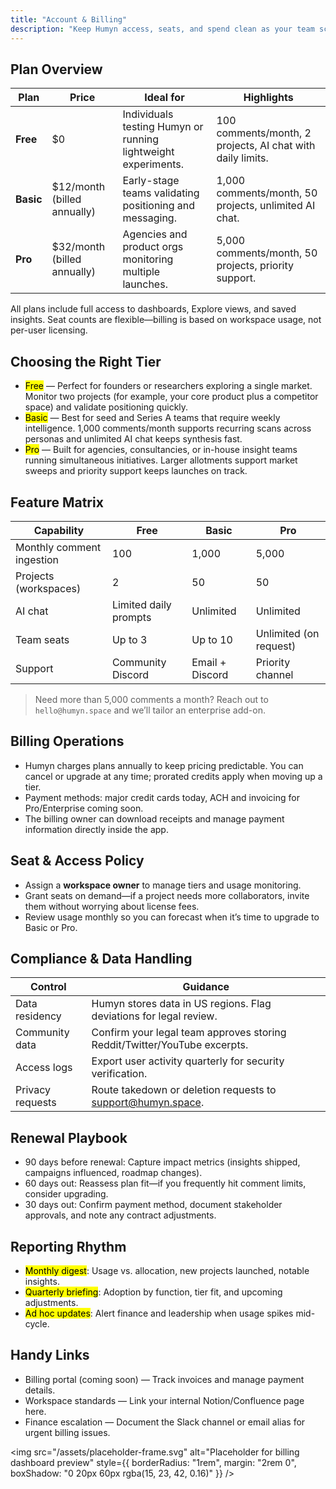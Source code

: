 ```yaml
---
title: "Account & Billing"
description: "Keep Humyn access, seats, and spend clean as your team scales"
---
```


## Plan Overview

| Plan | Price | Ideal for | Highlights |
| --- | --- | --- | --- |
| **Free** | $0 | Individuals testing Humyn or running lightweight experiments. | 100 comments/month, 2 projects, AI chat with daily limits. |
| **Basic** | $12/month (billed annually) | Early-stage teams validating positioning and messaging. | 1,000 comments/month, 50 projects, unlimited AI chat. |
| **Pro** | $32/month (billed annually) | Agencies and product orgs monitoring multiple launches. | 5,000 comments/month, 50 projects, priority support. |

<Callout>
All plans include full access to dashboards, Explore views, and saved insights. Seat counts are flexible—billing is based on workspace usage, not per-user licensing.
</Callout>

## Choosing the Right Tier

- <mark>Free</mark> — Perfect for founders or researchers exploring a single market. Monitor two projects (for example, your core product plus a competitor space) and validate positioning quickly.  
- <mark>Basic</mark> — Best for seed and Series A teams that require weekly intelligence. 1,000 comments/month supports recurring scans across personas and unlimited AI chat keeps synthesis fast.  
- <mark>Pro</mark> — Built for agencies, consultancies, or in-house insight teams running simultaneous initiatives. Larger allotments support market sweeps and priority support keeps launches on track.

## Feature Matrix

| Capability | Free | Basic | Pro |
| --- | --- | --- | --- |
| Monthly comment ingestion | 100 | 1,000 | 5,000 |
| Projects (workspaces) | 2 | 50 | 50 |
| AI chat | Limited daily prompts | Unlimited | Unlimited |
| Team seats | Up to 3 | Up to 10 | Unlimited (on request) |
| Support | Community Discord | Email + Discord | Priority channel |

> Need more than 5,000 comments a month? Reach out to `hello@humyn.space` and we’ll tailor an enterprise add-on.

## Billing Operations

- Humyn charges plans annually to keep pricing predictable. You can cancel or upgrade at any time; prorated credits apply when moving up a tier.  
- Payment methods: major credit cards today, ACH and invoicing for Pro/Enterprise coming soon.  
- The billing owner can download receipts and manage payment information directly inside the app.

## Seat & Access Policy

- Assign a **workspace owner** to manage tiers and usage monitoring.  
- Grant seats on demand—if a project needs more collaborators, invite them without worrying about license fees.  
- Review usage monthly so you can forecast when it’s time to upgrade to Basic or Pro.

## Compliance & Data Handling

| Control | Guidance |
| --- | --- |
| Data residency | Humyn stores data in US regions. Flag deviations for legal review. |
| Community data | Confirm your legal team approves storing Reddit/Twitter/YouTube excerpts. |
| Access logs | Export user activity quarterly for security verification. |
| Privacy requests | Route takedown or deletion requests to support@humyn.space. |

## Renewal Playbook

- 90 days before renewal: Capture impact metrics (insights shipped, campaigns influenced, roadmap changes).  
- 60 days out: Reassess plan fit—if you frequently hit comment limits, consider upgrading.  
- 30 days out: Confirm payment method, document stakeholder approvals, and note any contract adjustments.

## Reporting Rhythm

- <mark>Monthly digest</mark>: Usage vs. allocation, new projects launched, notable insights.  
- <mark>Quarterly briefing</mark>: Adoption by function, tier fit, and upcoming adjustments.  
- <mark>Ad hoc updates</mark>: Alert finance and leadership when usage spikes mid-cycle.

## Handy Links

- Billing portal (coming soon) — Track invoices and manage payment details.  
- Workspace standards — Link your internal Notion/Confluence page here.  
- Finance escalation — Document the Slack channel or email alias for urgent billing issues.

<img
  src="/assets/placeholder-frame.svg"
  alt="Placeholder for billing dashboard preview"
  style={{ borderRadius: "1rem", margin: "2rem 0", boxShadow: "0 20px 60px rgba(15, 23, 42, 0.16)" }}
/>
